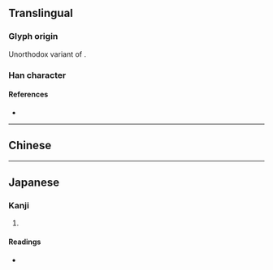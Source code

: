 {{also|灌}}
{{character info/new}}
==Translingual==

===Glyph origin===
Unorthodox variant of {{l|mul|灌}}.

===Han character===
{{Han char|rn=85|rad=水|as=11|sn=14|four=|canj=EOKG}}

====References====
* {{Han ref|kx=0648.281|dkj=18216|dj=1058.110|hdz=31724.080|uh=6F45|ud=28485}}

----

==Chinese==
{{zh-see|灌|v}}

----

==Japanese==
{{ja-kanji forms|潅|灌}}
===Kanji===
{{ja-kanji|grade=|rs=水11|kyu=灌}}

# {{defn|lang=ja|sort=水11}}

====Readings====
* {{ja-readings|on=[[かん]] (kan)|kun=[[そそぐ]] (sosogu)}}